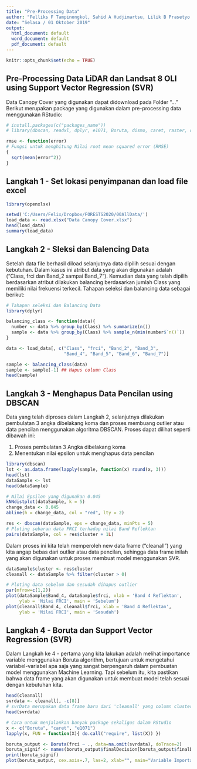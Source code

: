 ```yaml
---
title: "Pre-Processing Data"
author: "Felliks F Tampinongkol, Sahid A Hudjimartsu, Lilik B Prasetyo dan Yudi Setiawan"
date: "Selasa / 01 Oktober 2019"
output:
  html_document: default
  word_document: default
  pdf_document: default
---
```


```r
knitr::opts_chunk$set(echo = TRUE)
```

## Pre-Processing Data LiDAR dan Landsat 8 OLI using Support Vector Regression (SVR)
Data Canopy Cover yang digunakan dapat didownload pada Folder "..."
Berikut merupakan package yang digunakan dalam pre-processing data menggunakan RStudio:
```r
# install.packages(c("packages_name"))
# library(dbscan, readxl, dplyr, e1071, Boruta, dismo, caret, raster, openxlsx)

rmse <- function(error)
# Fungsi untuk menghitung Nilai root mean squared error (RMSE)
{
  sqrt(mean(error^2))
}
```

## Langkah 1 - Set lokasi penyimpanan dan load file excel
```r
library(openxlsx)

setwd('C:/Users/Felix/Dropbox/FORESTS2020/00AllData/')
load_data <- read.xlsx("Data Canopy Cover.xlsx")
head(load_data)
summary(load_data)
```

## Langkah 2 - Sleksi dan Balencing Data
Setelah data file berhasil diload selanjutnya data dipilih sesuai dengan kebutuhan. Dalam kasus ini atribut data yang akan digunakan adalah ("Class, frci dan Band_2 sampai Band_7"). Kemudian data yang telah dipilih berdasarkan atribut dilakukan balancing berdasarkan jumlah Class yang memiliki nilai frekuensi terkecil. Tahapan seleksi dan balancing data sebagai berikut:
```r
# Tahapan seleksi dan Balancing Data
library(dplyr)

balancing_class <- function(data){
  number <- data %>% group_by(Class) %>% summarize(n())
  sample <- data %>% group_by(Class) %>% sample_n(min(number$`n()`))
}

data <- load_data[, c("Class", "frci", "Band_2", "Band_3",
                      "Band_4", "Band_5", "Band_6", "Band_7")]

sample <- balancing_class(data)
sample <- sample[-1] ## Hapus column Class
head(sample)
```

## Langkah 3 - Menghapus Data Pencilan using DBSCAN
Data yang telah diproses dalam Langkah 2, selanjutnya dilakukan pembulatan 3 angka dibelakang koma dan proses membuang outlier atau data pencilan menggunakan algoritma DBSCAN. Proses dapat dilihat seperti dibawah ini:

1. Proses pembulatan 3 Angka dibelakang koma
2. Menentukan nilai epsilon untuk menghapus data pencilan
```r
library(dbscan)
lst <- as.data.frame(lapply(sample, function(x) round(x, 3)))
head(lst)
dataSample <- lst
head(dataSample)

# Nilai Epsilon yang digunakan 0.045
kNNdistplot(dataSample, k = 5)
change_data <- 0.045
abline(h = change_data, col = "red", lty = 2)
```

```r
res <- dbscan(dataSample, eps = change_data, minPts = 5)
# Ploting sebaran data FRCI terhadap nilai Band Reflektan
pairs(dataSample, col = res$cluster + 1L)
```

Dalam proses ini kita telah memperoleh new data frame ("cleanall") yang kita angap bebas dari outlier atau data pencilan, sehingga data frame inilah yang akan digunakan untuk proses membuat model menggunakan SVR.
```r
dataSample$cluster <- res$cluster
cleanall <- dataSample %>% filter(cluster > 0)

# Ploting data sebelum dan sesudah dihapus outlier
par(mfrow=c(1,2))
plot(dataSample$Band_4, dataSample$frci, xlab = 'Band 4 Reflektan',
     ylab = 'Nilai FRCI', main = 'Sebelum')
plot(cleanall$Band_4, cleanall$frci, xlab = 'Band 4 Reflektan',
     ylab = 'Nilai FRCI', main = 'Sesudah')
```

## Langkah 4 - Boruta dan Support Vector Regression (SVR)
Dalam Langkah ke 4 - pertama yang kita lakukan adalah melihat importance variable menggunakan Boruta algorithm, bertujuan untuk mengetahui variabel-variabel apa saja yang sangat berpengaruh dalam pembuatan model menggunakan Machine Learning. Tapi sebelum itu, kita pastikan bahwa data frame yang akan digunakan untuk membuat model telah sesuai dengan kebutuhan kita.
```r
head(cleanall)
svrdata <- cleanall[, -c(8)]
# svrData merupakan data frame baru dari 'cleanall' yang column cluster hasil DBSCAN telah dihilangkan
head(svrdata)
```

```r
# Cara untuk menjalankan banyak package sekaligus dalam RStudio
x <- c("Boruta", "caret", "e1071")
lapply(x, FUN = function(X){ do.call("require", list(X)) })

boruta_output <- Boruta(frci ~ ., data=na.omit(svrdata), doTrace=2)
boruta_signif <- names(boruta_output$finalDecision[boruta_output$finalDecision %in% ("Confirmed")])
print(boruta_signif)
plot(boruta_output, cex.axis=.7, las=2, xlab="", main="Variable Importance")
```
<!-- Including Plots -->

<!-- You can also embed plots, for example: -->

<!-- ```{r pressure, echo=FALSE} -->
<!-- plot(pressure) -->
<!-- ``` -->

<!-- Note that the `echo = FALSE` parameter was added to the code chunk to prevent printing of the R code that generated the plot. -->
